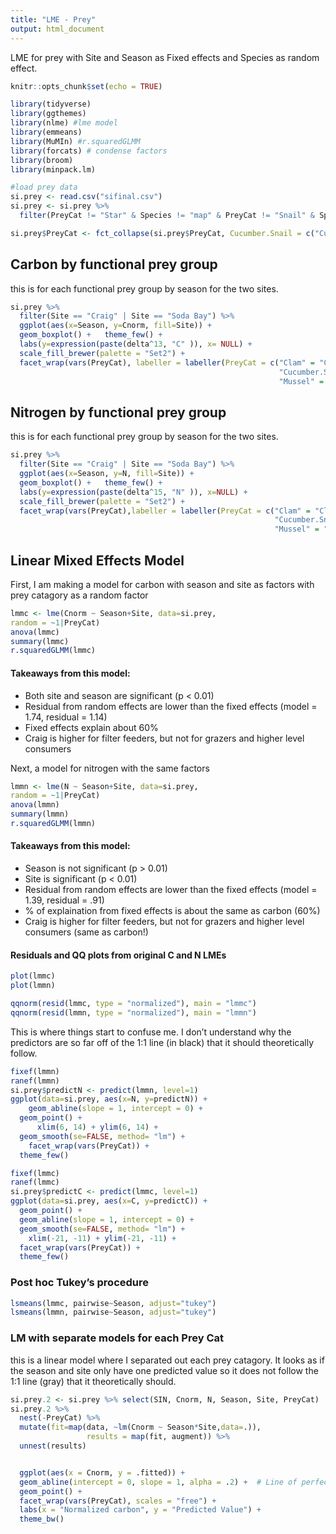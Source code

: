 ```yaml
---
title: "LME - Prey"
output: html_document
---
```


LME for prey with Site and Season as Fixed effects and Species as random effect.

```r
knitr::opts_chunk$set(echo = TRUE)
```

```r
library(tidyverse)
library(ggthemes)
library(nlme) #lme model
library(emmeans)
library(MuMIn) #r.squaredGLMM
library(forcats) # condense factors
library(broom)
library(minpack.lm)
```

```r
#load prey data
si.prey <- read.csv("sifinal.csv")
si.prey <- si.prey %>% 
  filter(PreyCat != "Star" & Species != "map" & PreyCat != "Snail" & Species != "squid eggs")

si.prey$PreyCat <- fct_collapse(si.prey$PreyCat, Cucumber.Snail = c("Cucumber","Tegula"))
```

## Carbon by functional prey group
this is for each functional prey group by season for the two sites. 
```r
si.prey %>%
  filter(Site == "Craig" | Site == "Soda Bay") %>%
  ggplot(aes(x=Season, y=Cnorm, fill=Site)) +
  geom_boxplot() +   theme_few() +
  labs(y=expression(paste(delta^13, "C" )), x= NULL) +
  scale_fill_brewer(palette = "Set2") +
  facet_wrap(vars(PreyCat), labeller = labeller(PreyCat = c("Clam" = "Clam", "Crab" = "Crab", 
                                                            "Cucumber.Snail" = "Cucumber and Snail", 
                                                            "Mussel" = "Mussel", "Urchin" = "Urchin"))) 
```

## Nitrogen by functional prey group
this is for each functional prey group by season for the two sites. 
```r
si.prey %>%
  filter(Site == "Craig" | Site == "Soda Bay") %>%
  ggplot(aes(x=Season, y=N, fill=Site)) +
  geom_boxplot() +   theme_few() +
  labs(y=expression(paste(delta^15, "N" )), x=NULL) +
  scale_fill_brewer(palette = "Set2") +
  facet_wrap(vars(PreyCat),labeller = labeller(PreyCat = c("Clam" = "Clam", "Crab" = "Crab", 
                                                           "Cucumber.Snail" = "Cucumber and Snail", 
                                                           "Mussel" = "Mussel", "Urchin" = "Urchin")))
```


## Linear Mixed Effects Model

First, I am making a model for carbon with season and site as factors with prey catagory as a random factor

```r
lmmc <- lme(Cnorm ~ Season+Site, data=si.prey,
random = ~1|PreyCat)
anova(lmmc)
summary(lmmc)
r.squaredGLMM(lmmc)
```

#### Takeaways from this model: 

* Both site and season are significant (p < 0.01)
* Residual from random effects are lower than the fixed effects (model = 1.74, residual = 1.14)
* Fixed effects explain about 60%
* Craig is higher for filter feeders, but not for grazers and higher level consumers


Next, a model for nitrogen with the same factors 

```r
lmmn <- lme(N ~ Season+Site, data=si.prey,
random = ~1|PreyCat)
anova(lmmn)
summary(lmmn)
r.squaredGLMM(lmmn)
```

#### Takeaways from this model: 

* Season is not significant (p > 0.01)
* Site is significant (p < 0.01)
* Residual from random effects are lower than the fixed effects (model = 1.39, residual = .91)
* % of explaination from fixed effects is about the same as carbon (60%)
* Craig is higher for filter feeders, but not for grazers and higher level consumers (same as carbon!)



#### Residuals and QQ plots from original C and N LMEs

```r
plot(lmmc)
plot(lmmn)
```

```r
qqnorm(resid(lmmc, type = "normalized"), main = "lmmc")
qqnorm(resid(lmmn, type = "normalized"), main = "lmmn")
```

This is where things start to confuse me. I don't understand why the predictors are so far off of the 1:1 line (in black) that it should theoretically follow. 

```r
fixef(lmmn)
ranef(lmmn)
si.prey$predictN <- predict(lmmn, level=1)
ggplot(data=si.prey, aes(x=N, y=predictN)) +
    geom_abline(slope = 1, intercept = 0) +
  geom_point() +
      xlim(6, 14) + ylim(6, 14) +
  geom_smooth(se=FALSE, method= "lm") +
    facet_wrap(vars(PreyCat)) +
  theme_few()

fixef(lmmc)
ranef(lmmc)
si.prey$predictC <- predict(lmmc, level=1)
ggplot(data=si.prey, aes(x=C, y=predictC)) +
  geom_point() +
  geom_abline(slope = 1, intercept = 0) +
  geom_smooth(se=FALSE, method= "lm") +
    xlim(-21, -11) + ylim(-21, -11) +
  facet_wrap(vars(PreyCat)) +
  theme_few()
```

### Post hoc Tukey's procedure

```r
lsmeans(lmmc, pairwise~Season, adjust="tukey")
lsmeans(lmmn, pairwise~Season, adjust="tukey")
```

### LM with separate models for each Prey Cat

this is a linear model where I separated out each prey catagory. It looks as if the season and site only have one predicted value so it does not follow the 1:1 line (gray) that it theoretically should.

```r
si.prey.2 <- si.prey %>% select(SIN, Cnorm, N, Season, Site, PreyCat)
si.prey.2 %>%
  nest(-PreyCat) %>%
  mutate(fit=map(data, ~lm(Cnorm ~ Season*Site,data=.)),
                 results = map(fit, augment)) %>% 
  unnest(results)


  ggplot(aes(x = Cnorm, y = .fitted)) +
  geom_abline(intercept = 0, slope = 1, alpha = .2) +  # Line of perfect fit
  geom_point() +
  facet_wrap(vars(PreyCat), scales = "free") +
  labs(x = "Normalized carbon", y = "Predicted Value") +
  theme_bw()
```

